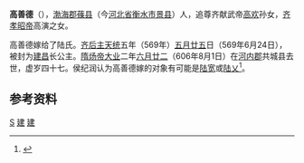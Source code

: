 {{About|建昌长公主高善德|同名北齐宗室|高善德|南唐建昌公主|丰城公主#姐妹}}
{{東亞女性歷史人物
| 名稱=高善德
| 身份=[[北齐|北齐]]公主
| 畫像=
| 說明=
| 封爵=[[公主|公主]]
| 位號=
| 封號=建昌长公主
| 出生年=560年
| 婚年=
| 逝世年=606年
| 父親=[[齐孝昭帝|齐孝昭帝]]
| 夫=陆氏
|}}
'''高善德'''（{{bd|560年||606年|8月1日|}}），[[渤海郡|渤海郡]][[蓧县|蓧县]]（今[[河北省|河北省]][[衡水市|衡水市]][[景县|景县]]）人，追尊齐献武帝[[高欢|高欢]]孙女，[[齐孝昭帝|齐孝昭帝]]高演之女。

高善德嫁给了陆氏。[[齐后主|齐后主]][[天统_(北齐)|天统]]五年（569年）[[五月廿五|五月廿五]]日（569年6月24日），被封为[[建昌|建昌]]长公主。[[隋炀帝|隋炀帝]][[大业|大业]]二年[[六月廿二|六月廿二]]（606年8月1日）在[[河內郡_(中國)|河内郡]]共城县去世，虚岁四十七。侯纪润认为高善德嫁的对象有可能是[[陆宽|陆宽]]或[[陆乂|陆乂]]<ref name=autogenerated1>{{Cite book | author = 西安碑林博物馆编| title = 《碑林集刊 总第10辑 2004》 | location = 西安| publisher = 三秦出版社  | date = 2004年12月| pages =240-244 |ISBN =7-5368-1858-0| accessdate = 2022-01-27 | url = | language= zh-cn| quote = }}</ref>。

== 参考资料 ==
{{reflist}}

[[Category:高姓|S]]
[[Category:北齐皇女|建]]
[[Category:北齐公主|建]]